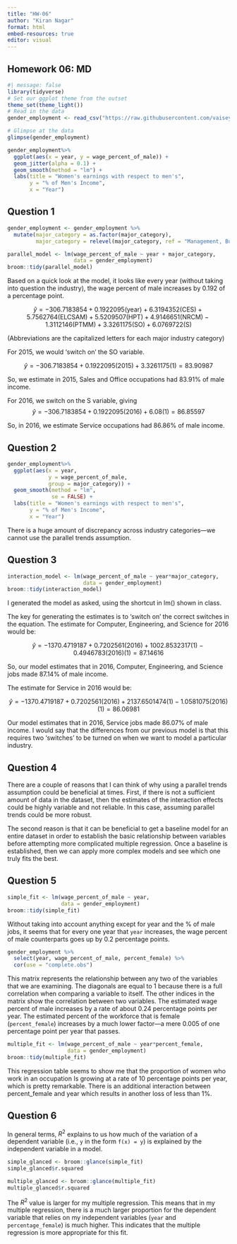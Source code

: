 ```yaml
---
title: "HW-06"
author: "Kiran Nagar"
format: html
embed-resources: true
editor: visual
---
```


## Homework 06: MD

```r
#| message: false
library(tidyverse)
# Set our ggplot theme from the outset
theme_set(theme_light())
# Read in the data 
gender_employment <- read_csv("https://raw.githubusercontent.com/vaiseys/dav-course/main/Data/gender_employment.csv")

# Glimpse at the data 
glimpse(gender_employment)
```

```r
gender_employment%>% 
  ggplot(aes(x = year, y = wage_percent_of_male)) +
  geom_jitter(alpha = 0.1) + 
  geom_smooth(method = "lm") + 
  labs(title = "Women's earnings with respect to men's", 
       y = "% of Men's Income", 
       x = "Year")
```

## Question 1

```r
gender_employment <- gender_employment %>% 
  mutate(major_category = as.factor(major_category), 
         major_category = relevel(major_category, ref = "Management, Business, and Financial"))
```

```r
parallel_model <- lm(wage_percent_of_male ~ year + major_category,
                     data = gender_employment)
broom::tidy(parallel_model)

```

Based on a quick look at the model, it looks like every year (without taking into question the industry), the wage percent of male increases by 0.192 of a percentage point.

$$ \hat{y} = -306.7183854 + 0.1922095(\text{year}) + 6.3194352(\text{CES}) + 5.7562764(\text{ELCSAM}) + 5.5209507(\text{HPT}) + 4.9146651(\text{NRCM}) - 1.3112146(\text{PTMM}) + 3.3261175(\text{SO}) + 6.0769722(\text{S})$$

(Abbreviations are the capitalized letters for each major industry category)

For 2015, we would 'switch on' the SO variable.

$$
\hat{y} = -306.7183854 + 0.1922095(2015) + 3.3261175(1) = 83.90987
$$

So, we estimate in 2015, Sales and Office occupations had 83.91% of male income.

For 2016, we switch on the S variable, giving $$
\hat{y} = -306.7183854 + 0.1922095(2016) + 6.08(1) = 86.85597
$$

So, in 2016, we estimate Service occupations had 86.86% of male income.

## Question 2

```r
gender_employment%>% 
  ggplot(aes(x = year,
             y = wage_percent_of_male,
             group = major_category)) +
  geom_smooth(method = "lm",
              se = FALSE) + 
  labs(title = "Women's earnings with respect to men's", 
       y = "% of Men's Income", 
       x = "Year")
```

There is a huge amount of discrepancy across industry categories---we cannot use the parallel trends assumption.

## Question 3

```r
interaction_model <- lm(wage_percent_of_male ~ year*major_category,
                        data = gender_employment)
broom::tidy(interaction_model)
```

I generated the model as asked, using the shortcut in lm() shown in class.

The key for generating the estimates is to 'switch on' the correct switches in the equation. The estimate for Computer, Engineering, and Science for 2016 would be:

$$
\hat{y} = -1370.4719187 + 0.7202561(2016) + 1002.8532317(1) - 0.4946783(2016)(1) = 87.14616
$$

So, our model estimates that in 2016, Computer, Engineering, and Science jobs made 87.14% of male income.

The estimate for Service in 2016 would be:

$$
\hat{y} = -1370.4719187 + 0.7202561(2016) + 2137.6501474(1) - 1.0581075(2016)(1) = 86.06981
$$

Our model estimates that in 2016, Service jobs made 86.07% of male income. I would say that the differences from our previous model is that this requires two 'switches' to be turned on when we want to model a particular industry.

## Question 4

There are a couple of reasons that I can think of why using a parallel trends assumption could be beneficial at times. First, if there is not a sufficient amount of data in the dataset, then the estimates of the interaction effects could be highly variable and not reliable. In this case, assuming parallel trends could be more robust.

The second reason is that it can be beneficial to get a baseline model for an entire dataset in order to establish the basic relationship between variables before attempting more complicated multiple regression. Once a baseline is established, then we can apply more complex models and see which one truly fits the best.

## Question 5

```r
simple_fit <- lm(wage_percent_of_male ~ year,
                 data = gender_employment)
broom::tidy(simple_fit)
```

Without taking into account anything except for year and the % of male jobs, it seems that for every one year that `year` increases, the wage percent of male counterparts goes up by 0.2 percentage points.

```r
gender_employment %>% 
  select(year, wage_percent_of_male, percent_female) %>% 
  cor(use = "complete.obs")
```

This matrix represents the relationship between any two of the variables that we are examining. The diagonals are equal to 1 because there is a full correlation when comparing a variable to itself. The other indices in the matrix show the correlation between two variables. The estimated wage percent of male increases by a rate of about 0.24 percentage points per year. The estimated percent of the workforce that is female (`percent_female`) increases by a much lower factor---a mere 0.005 of one percentage point per year that passes.

```r
multiple_fit <- lm(wage_percent_of_male ~ year*percent_female,
                   data = gender_employment)
broom::tidy(multiple_fit)
```

This regression table seems to show me that the proportion of women who work in an occupation Is growing at a rate of 10 percentage points per year, which is pretty remarkable. There is an additional interaction between percent_female and year which results in another loss of less than 1%.

## Question 6

In general terms, $R^2$ explains to us how much of the variation of a dependent variable (i.e., `y` in the form `f(x) = y`) is explained by the independent variable in a model.

```r
simple_glanced <- broom::glance(simple_fit)
simple_glanced$r.squared
```

```r
multiple_glanced <- broom::glance(multiple_fit)
multiple_glanced$r.squared
```

The $R^2$ value is larger for my multiple regression. This means that in my multiple regression, there is a much larger proportion for the dependent variable that relies on my independent variables (`year` and `percentage_female`) is much higher. This indicates that the multiple regression is more appropriate for this fit.
